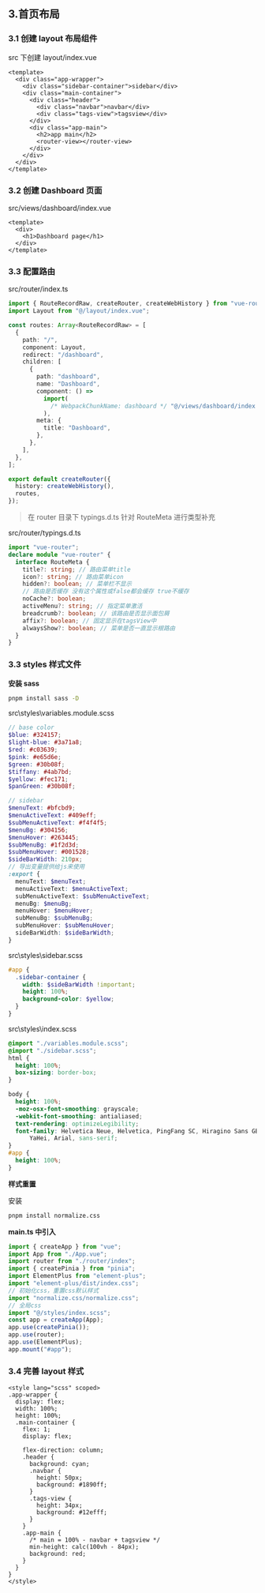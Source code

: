 ## 3.首页布局

### 3.1 创建 layout 布局组件

src 下创建 layout/index.vue

```vue
<template>
  <div class="app-wrapper">
    <div class="sidebar-container">sidebar</div>
    <div class="main-container">
      <div class="header">
        <div class="navbar">navbar</div>
        <div class="tags-view">tagsview</div>
      </div>
      <div class="app-main">
        <h2>app main</h2>
        <router-view></router-view>
      </div>
    </div>
  </div>
</template>
```

### 3.2 创建 Dashboard 页面

src/views/dashboard/index.vue

```vue
<template>
  <div>
    <h1>Dashboard page</h1>
  </div>
</template>
```

### 3.3 配置路由

src/router/index.ts

```ts
import { RouteRecordRaw, createRouter, createWebHistory } from "vue-router";
import Layout from "@/layout/index.vue";

const routes: Array<RouteRecordRaw> = [
  {
    path: "/",
    component: Layout,
    redirect: "/dashboard",
    children: [
      {
        path: "dashboard",
        name: "Dashboard",
        component: () =>
          import(
            /* WebpackChunkName: dashboard */ "@/views/dashboard/index.vue"
          ),
        meta: {
          title: "Dashboard",
        },
      },
    ],
  },
];

export default createRouter({
  history: createWebHistory(),
  routes,
});
```

> 在 router 目录下 typings.d.ts 针对 RouteMeta 进行类型补充

src/router/typings.d.ts

```ts
import "vue-router";
declare module "vue-router" {
  interface RouteMeta {
    title?: string; // 路由菜单title
    icon?: string; // 路由菜单icon
    hidden?: boolean; // 菜单栏不显示
    // 路由是否缓存 没有这个属性或false都会缓存 true不缓存
    noCache?: boolean;
    activeMenu?: string; // 指定菜单激活
    breadcrumb?: boolean; // 该路由是否显示面包屑
    affix?: boolean; // 固定显示在tagsView中
    alwaysShow?: boolean; // 菜单是否一直显示根路由
  }
}
```

### 3.3 styles 样式文件

**安装 sass**

```bash
pnpm install sass -D
```

src\styles\variables.module.scss

```scss
// base color
$blue: #324157;
$light-blue: #3a71a8;
$red: #c03639;
$pink: #e65d6e;
$green: #30b08f;
$tiffany: #4ab7bd;
$yellow: #fec171;
$panGreen: #30b08f;

// sidebar
$menuText: #bfcbd9;
$menuActiveText: #409eff;
$subMenuActiveText: #f4f4f5;
$menuBg: #304156;
$menuHover: #263445;
$subMenuBg: #1f2d3d;
$subMenuHover: #001528;
$sideBarWidth: 210px;
// 导出变量提供给js来使用
:export {
  menuText: $menuText;
  menuActiveText: $menuActiveText;
  subMenuActiveText: $subMenuActiveText;
  menuBg: $menuBg;
  menuHover: $menuHover;
  subMenuBg: $subMenuBg;
  subMenuHover: $subMenuHover;
  sideBarWidth: $sideBarWidth;
}
```

src\styles\sidebar.scss

```scss
#app {
  .sidebar-container {
    width: $sideBarWidth !important;
    height: 100%;
    background-color: $yellow;
  }
}
```

src\styles\index.scss

```scss
@import "./variables.module.scss";
@import "./sidebar.scss";
html {
  height: 100%;
  box-sizing: border-box;
}

body {
  height: 100%;
  -moz-osx-font-smoothing: grayscale;
  -webkit-font-smoothing: antialiased;
  text-rendering: optimizeLegibility;
  font-family: Helvetica Neue, Helvetica, PingFang SC, Hiragino Sans GB, Microsoft
      YaHei, Arial, sans-serif;
}
#app {
  height: 100%;
}
```

**样式重置**

安装

```bash
pnpm install normalize.css
```

**main.ts 中引入**

```ts
import { createApp } from "vue";
import App from "./App.vue";
import router from "./router/index";
import { createPinia } from "pinia";
import ElementPlus from "element-plus";
import "element-plus/dist/index.css";
// 初始化css，重置css默认样式
import "normalize.css/normalize.css";
// 全局css
import "@/styles/index.scss";
const app = createApp(App);
app.use(createPinia());
app.use(router);
app.use(ElementPlus);
app.mount("#app");
```

### 3.4 完善 layout 样式

```vue
<style lang="scss" scoped>
.app-wrapper {
  display: flex;
  width: 100%;
  height: 100%;
  .main-container {
    flex: 1;
    display: flex;

    flex-direction: column;
    .header {
      background: cyan;
      .navbar {
        height: 50px;
        background: #1890ff;
      }
      .tags-view {
        height: 34px;
        background: #12efff;
      }
    }
    .app-main {
      /* main = 100% - navbar + tagsview */
      min-height: calc(100vh - 84px);
      background: red;
    }
  }
}
</style>
```